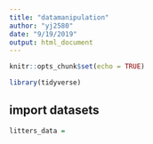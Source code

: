 ```yaml
---
title: "datamanipulation"
author: "yj2580"
date: "9/19/2019"
output: html_document
---
```


```r
knitr::opts_chunk$set(echo = TRUE)

library(tidyverse)
```

## import datasets

```r
litters_data = 
```

